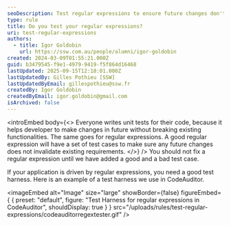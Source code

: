 ```yaml
---
seoDescription: Test regular expressions to ensure future changes don't break existing requirements.
type: rule
title: Do you test your regular expressions?
uri: test-regular-expressions
authors:
  - title: Igor Goldobin
    url: https://ssw.com.au/people/alumni/igor-goldobin
created: 2024-03-09T01:55:21.000Z
guid: b3479545-f9e1-4979-9419-f5f864d16468
lastUpdated: 2025-09-15T12:18:01.000Z
lastUpdatedBy: Gilles Pothieu [SSW]
lastUpdatedByEmail: gillespothieu@ssw.fr
createdBy: Igor Goldobin
createdByEmail: igor.goldobin@gmail.com
isArchived: false
---
```


<introEmbed
  body={<>
Everyone writes unit tests for their code, because it helps developer to make changes in future without breaking existing functionalities. The same goes for regular expressions. A good regular expression will have a set of test cases to make sure any future changes does not invalidate existing requirements.
  </>}
/>
You should not fix a regular expression until we have added a good and a bad test case.

If your application is driven by regular expressions, you need a good test harness. Here is an example of a test harness we use in CodeAuditor.


<imageEmbed
  alt="Image"
  size="large"
  showBorder={false}
  figureEmbed={ {
    preset: "default",
    figure: "Test Harness for regular expressions in CodeAuditor",
    shouldDisplay: true
  } }
  src="/uploads/rules/test-regular-expressions/codeauditorregextester.gif"
/>
